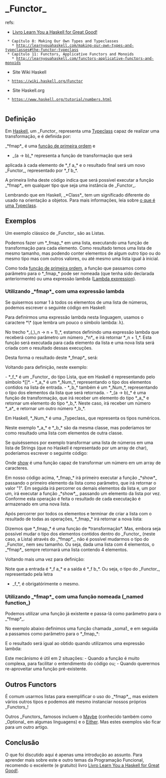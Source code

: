 = _Functor_ =

refs:
* [[Livro Learn You a Haskell for Great Good!]]
  * Capítulo 8: Making Our Own Types and Typeclasses
    * http://learnyouahaskell.com/making-our-own-types-and-typeclasses#the-functor-typeclass
  * Capítulo 11: Functors, Applicative Functors and Monoids
    * http://learnyouahaskell.com/functors-applicative-functors-and-monoids
* Site Wiki Haskell
  * https://wiki.haskell.org/Functor
* Site Haskell.org
  * https://www.haskell.org/tutorial/numbers.html
  
== Definição ==

Em [[Haskell]], um _Functor_ representa uma [[Typeclass]] capaz de 
realizar uma transformação, e é definida por:

{{{Haskell
class Functor f where  
    fmap :: (a -> b) -> f a -> f b  
}}}

_*fmap*_ é uma [[Função de primeira ordem|função de primeira ordem]] e
*_(a -> b)_* representa a função de transformação que será
aplicada à cada elemento de *_f a_* e o
resultado final será um novo _Functor_, representado
por *_f b_*.

A primeira linha deste código indica que será
possível executar a função _*fmap*_ em qualquer tipo que
seja uma instância de _Functor_.

Lembrando que em Haskell, _*Class*_ tem um
significado diferente do usado na orientação a objetos.
Para mais informações, leia sobre [[Typeclass|o que é uma Typeclass]].

== Exemplos ==

Um exemplo clássico de _Functor_ são as Listas.

Podemos fazer um *_fmap_* em uma lista, executando uma
função de transformação para cada elemento. Como
resultado temos uma lista de mesmo tamanho, mas
podendo conter elementos de algum outro tipo ou
do mesmo tipo mas com outros valores, ou até mesmo
uma lista igual à inicial.

Como toda [[Função de primeira ordem|função de primeira ordem]],
a função que passamos como parâmetro para o *_fmap_* pode
ser nomeada (que tenha sido declarada anteriormente) ou uma 
expressão lambda ([[Lambda expression]]).

=== Utilizando _*fmap*_ com uma expressão lambda ===

Se quisermos somar 1 à todos os elementos de uma lista
de números, podemos escrever o seguinte código em Haskell:

{{{haskell
fmap (\n -> n + 1) [1, 2, 3, 4] 
}}}

Para definirmos uma expressão lambda nesta linguagem, 
usamos o caractere *\* (que lembra um pouco o símbolo lambda: λ).

No trecho *_(_\_n -> n + 1)_*, estamos definindo uma expressão
lambda que receberá como parâmetro um número _*n*_ e irá
retornar *_n + 1_*. Esta função será executada para
cada elemento da lista e uma nova lista será criada
com o resultado dessas execuções.

Desta forma o resultado deste *_fmap*_ será:

{{{haskell
[2, 3, 4, 5]
}}}

Voltando para definição, neste exemplo:

- *_f_* é um _Functor_ do tipo Lista, que em Haskell é representando pelo símbolo *[]*.  
- *_a_* é um *_Num_*, representando o tipo dos elementos contidos na lista de entrada.  
- *_b_* também é um *_Num_*, representando o tipo dos elementos da lista que será retornada.  
- *_(a -> b)_* é uma função de transformação, que irá receber um elemento do tipo *_a_* e retornar um elemento do tipo *_b_*. Neste caso, irá receber um número *_a*_ e retornar um outro número *_b_*.
  
Em Haskell, *_Num_* é uma _Typeclass_ que representa os tipos
numéricos.

Neste exemplo *_a_* e *_b_* são da mesma classe, mas
poderíamos ter como resultado uma lista com elementos
de outra classe.

Se quiséssemos por exemplo transformar uma lista de números
em uma lista de Strings (que no Haskell é representado por um
array de char), poderíamos escrever o seguinte código:

{{{haskell
fmap (\n -> show n) [10, 11, 12, 13] 
}}}

Onde [[show]] é uma função capaz de transformar um número em
um array de caracteres. 

Em nosso código acima, *_fmap_* irá primeiro executar a
função _*show*_ passando o primeiro elemento da lista
como parâmetro, que irá retornar o valor "1". 
Em seguida irá percorrer os demais elementos da lista e,
um por um, irá executar a função _*show*_, passando um
elemento da lista por vez. Conforme esta operação é feita
o resultado de cada executação é armazenado em uma nova lista.

Após percorrer por todos os elementos e terminar
de criar a lista com o resultado de todas as
operações, *_fmap_* irá retornar a nova lista:

{{{haskell
["10", "11", "12", "13"]
}}}

Dizemos que *_fmap_* é uma função de *transformação*. Mas, embora
seja possível mudar o tipo dos elementos contidos dentro do
_Functor_ (neste caso, a Lista) através do _*fmap*_, não é
possível mudarmos o tipo do _Functor_ nem seu tamanho.
Ou seja, dada uma lista com 4 elementos, o _*fmap*_ sempre
retornará uma lista contendo 4 elementos.

Voltando mais uma vez para definição:

{{{Haskell
class Functor f where  
    fmap :: (a -> b) -> f a -> f b  
}}}

Note que a entrada é *_f a_* e a saída é *_f b_*. Ou seja,
o tipo do _Functor_, representado pela letra
*_f_*, é obrigatórimente o mesmo.

=== Utilizando _*fmap*_ com uma função nomeada (_named function_) ===

Podemos utilizar uma função já existente e passa-lá como
parâmetro para o _*fmap*_.

No exemplo abaixo definimos uma função chamada _soma1_ e em seguida 
a passamos como parâmetro para o *_fmap_*:

{{{haskell
soma1 n = n + 1

fmap soma1 [1, 2, 3, 4] 
}}}

E o resultado será igual ao obtido quando utilizamos uma
expressão lambda:
{{{haskell
[2, 3, 4, 5]
}}}

Este mecânismo é útil em 2 situações:
- Quando a função é muito complexa, para facilitar o entendimento do código ou;
- Quando querermos re-aproveitar uma função pré-existente.

== Outros Functors ==

É comum usarmos listas para exemplificar o uso do _*fmap*_, mas
existem vários outros tipos e podemos até mesmo
instanciar nossos próprios _Functors_!

Outros _Functors_ famosos incluem o [[Maybe]] (conhecido também como _Optional_
em algumas linguagens) e o [[Either]]. Mas estes exemplos vão ficar para
um outro artigo.

== Conclusão ==

O que foi discutido aqui é apenas uma introdução ao assunto.
Para aprender mais sobre este e outro temas da Programação Funcional, recomendo
o excelente (e gratuito) livro [[Livro Learn You a Haskell for Great Good!]].
